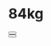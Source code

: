 # 84kg


<div className="lg:flex">
  <div className="lg:mr-2 lg:w-1/3 w-full">
    <Button title="GYM" description="헬스장에 가볼까?" query="/Diet/84kg" />
  </div>
  <div className="lg:ml-2 lg:mr-2 lg:w-1/3 w-full">
    <Button
      title="YoYo Phenomenon"
      description="요요 현상"
      query="/Diet/84kg"
    ></Button>
  </div>
  <div className="lg:ml-2 lg:w-1/3 w-full"></div>
</div>
